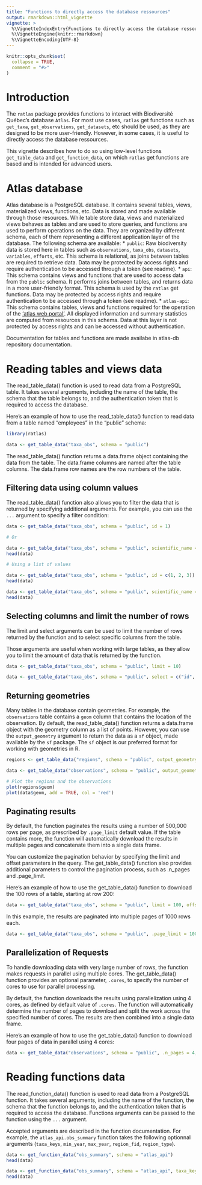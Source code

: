 ```yaml
---
title: "Functions to directly access the database ressources"
output: rmarkdown::html_vignette
vignette: >
  %\VignetteIndexEntry{Functions to directly access the database ressources}
  %\VignetteEngine{knitr::rmarkdown}
  %\VignetteEncoding{UTF-8}
---
```


```r
knitr::opts_chunk$set(
  collapse = TRUE,
  comment = "#>"
)
```


# Introduction

The `ratlas` package provides functions to interact with Biodiversité Québec's database `Atlas`. For most use cases, `ratlas` get functions such as `get_taxa`, `get_observations`, `get_datasets`, etc should be used, as they are designed to be more user-friendly. However, in some cases, it is useful to directly access the database ressources.

This vignette describes how to do so using low-level functions `get_table_data` and `get_function_data`, on which `ratlas` get functions are based and is intended for advanced users.

# Atlas database

Atlas database is a PostgreSQL database. It contains several tables, views, materialized views, functions, etc. Data is stored and made available through those resources. While table store data, views and materialized views behaves as tables and are used to store queries, and functions are used to perform operations on the data. They are organized by different schema, each of them representing a different application layer of the database. The following schema are available:
* `public`: Raw biodiversity data is stored here in tables such as `observations`, `taxa_obs`, `datasets`, `variables`, `efforts`, etc. This schema is relational, as joins between tables are required to retrieve data. Data may be protected by access rights and require authentication to be accessed through a token (see readme).
* `api`: This schema contains views and functions that are used to access data from the `public` schema. It performs joins between tables, and returns data in a more user-friendly format. This schema is used by the `ratlas` get functions. Data may be protected by access rights and require authentication to be accessed through a token (see readme).
* `atlas-api`: This schema contains tables, views and functions required for the operation of the ['atlas web portal'](https://biodiversite-quebec.ca/en/atlas). All displayed information and summary statistics are computed from resources in this schema. Data at this layer is not protected by access rights and can be accessed without authentication.

Documentation for tables and functions are made availabe in atlas-db repository documentation.

# Reading tables and views data

The read_table_data() function is used to read data from a PostgreSQL table. It takes several arguments, including the name of the table, the schema that the table belongs to, and the authentication token that is required to access the database.

Here's an example of how to use the read_table_data() function to read data from a table named "employees" in the "public" schema:

```r
library(ratlas)

data <- get_table_data("taxa_obs", schema = "public")
```

The read_table_data() function returns a data.frame object containing the data from the table. The data.frame columns are named after the table columns. The data.frame row names are the row numbers of the table.

## Filtering data using column values

The read_table_data() function also allows you to filter the data that is returned by specifying additional arguments. For example, you can use the `...` argument to specify a filter condition:

```r
data <- get_table_data("taxa_obs", schema = "public", id = 1)

# Or

data <- get_table_data("taxa_obs", schema = "public", scientific_name = 'Acer saccharum')
head(data)

# Using a list of values

data <- get_table_data("taxa_obs", schema = "public", id = c(1, 2, 3))
head(data)

data <- get_table_data("taxa_obs", schema = "public", scientific_name = c('Acer saccharum', 'Acer rubrum'))
head(data)
```

## Selecting columns and limit the number of rows

The limit and select arguments can be used to limit the number of rows returned by the function and to select specific columns from the table.

Those arguments are useful when working with large tables, as they allow you to limit the amount of data that is returned by the function.

```r
data <- get_table_data("taxa_obs", schema = "public", limit = 10)

data <- get_table_data("taxa_obs", schema = "public", select = c("id", "scientific_name"))
```

## Returning geometries

Many tables in the database contain geometries. For example, the `observations` table contains a `geom` column that contains the location of the observation. By default, the read_table_data() function returns a data.frame object with the geometry column as a list of points. However, you can use the `output_geometry` argument to return the data as a `sf` object, made available by the `sf` package. The `sf` object is our preferred format for working with geometries in R.

```r
regions <- get_table_data("regions", schema = "public", output_geometry = TRUE, type = 'admin', scale = '2') # Administrative regions of Quebec

data <- get_table_data("observations", schema = "public", output_geometry = TRUE, within_quebec = TRUE, limit = 50)

# Plot the regions and the observations
plot(regions$geom)
plot(data$geom, add = TRUE, col = 'red')
```

## Paginating results

By default, the function paginates the results using a number of 500,000 rows per page, as prescribed by `.page_limit` default value. If the table contains more, the function will automatically download the results in multiple pages and concatenate them into a single data frame.

You can customize the pagination behavior by specifying the limit and offset parameters in the query. The get_table_data() function also provides additional parameters to control the pagination process, such as .n_pages and .page_limit.

Here's an example of how to use the get_table_data() function to download the 100 rows of a table, starting at row 200:

```r
data <- get_table_data("taxa_obs", schema = "public", limit = 100, offset = 200)
```

In this example, the results are paginated into multiple pages of 1000 rows each.

```r
data <- get_table_data("taxa_obs", schema = "public", .page_limit = 1000)
```


## Parallelization of Requests

To handle downloading data with very large number of rows, the function makes requests in parallel using multiple cores. The get_table_data() function provides an optional parameter, `.cores`, to specify the number of cores to use for parallel processing.

By default, the function downloads the results using parallelization using 4 cores, as defined by default value of `.cores`. The function will automatically determine the number of pages to download and split the work across the specified number of cores. The results are then combined into a single data frame.

Here's an example of how to use the get_table_data() function to download four pages of data in parallel using 4 cores:

```r
data <- get_table_data("observations", schema = "public", .n_pages = 4, .cores = 4, .page_limit = 1000)
```

# Reading functions data

The read_function_data() function is used to read data from a PostgreSQL function. It takes several arguments, including the name of the function, the schema that the function belongs to, and the authentication token that is required to access the database. Functions arguments can be passed to the function using the `...` argument.

Accepted arguments are described in the function documentation. For example, the `atlas_api.obs_summary` function takes the following optionnal arguments (`taxa_keys`, `min_year`, `max_year`, `region_fid`, `region_type`).

```r
data <- get_function_data("obs_summary", schema = "atlas_api")
head(data)

data <- get_function_data("obs_summary", schema = "atlas_api", taxa_keys = c(1, 2, 3), min_year = 2010, max_year = 2015, region_fid = 1, region_type = 'admin')
head(data)
```